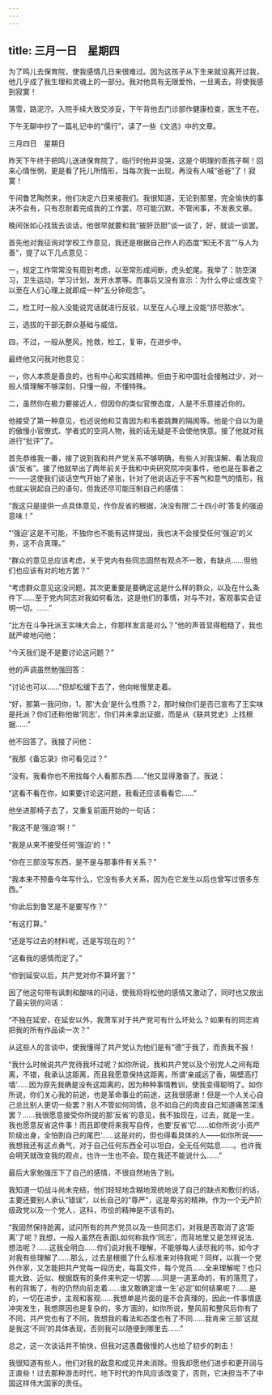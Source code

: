 ```yaml
---
---
---
```

title: 三月一日　星期四
---




为了鸣儿去保育院，使我感情几日来很难过。因为这孩子从下生来就没离开过我，他几乎成了我生理和灵魂上的一部分。我对他具有无限爱怜，一旦离去，将使我感到寂寞！

落雪，路泥泞。入院手续大致交涉妥，下午背他去门诊部作健康检查，医生不在。

下午无聊中抄了一篇礼记中的“儒行”，读了一些《文选》中的文章。





三月四日　星期日


昨天下午终于把鸣儿送进保育院了，临行时他并没哭，这是个明理的乖孩子啊！回来心情怅惘，更是看了托儿所情形，当每次我一出现，再没有人喊“爸爸”了！寂寞！

午间鲁艺陶然来，他们决定六日来接我们。我很知道，无论到那里，完全愉快的事决不会有，只有忍耐着完成我的工作罢，尽可能沉默，不管闲事，不发表文章。



晚间张如心找我去谈话，他很早就要和我“披肝沥胆”谈一谈了，好，就谈一谈罢。

首先他对我征询对学校工作意见，我还是根据自己作人的态度“知无不言”“与人为善”，提了以下几点意见：

一，规定工作常常没有周到考虑，以至常形成间断，虎头蛇尾。我举了：防空演习，卫生运动，学习计划，发开水票等。而事后又没有宣示：为什么停止或改变？以至在人们心理上就即成一种“五分钟观念”。

二，检工时一般人没能说完话就进行反驳，以至在人心理上没能“挤尽脓水”。

三，选拔的干部无群众基础与威信。

四，不过，一般从整风，抢救，检工，复审，在进步中。

最终他又问我对他意见：

一，你人本质是善良的，也有中心和实践精神。但由于和中国社会接触过少，对一般人情理解不够深刻，只懂一般，不懂特殊。

二，虽然你在极力要接近人，但因你的类似官僚态度，人是不乐意接近你的。

他接受了第一种意见，也述说他和艾青因为和韦娄跳舞的隔阂等。他是个自以为是的傲慢小官僚式、学者式的空洞人物，我的话无疑是不会使他快意。接了他就对我进行“批评”了。

首先恭维我一番，接了说到我和共产党关系不够明确，有些人对我误解、看法我应该“反省”。接了他就举出了两年前关于我和中央研究院冲突事件，他也是在事者之一——这使我们谈话空气开始了紧张，针对了他说话近乎不客气和意气的情形，我也就尖锐起自己的语句，但我还尽可能压制自己的感情：

“我这只是提供一点具体意见，作你反省的根据，决没有限‘二十四小时’答复的强迫意味！”

“‘强迫’这是不可能，不独你也不能有这样提出，我也决不会接受任何‘强迫’的义务，这不合真理。”

“群众的意见总应该考虑，关于党内有些同志固然有观点不一致，有缺点……但他们也应该有对的地方罢？”

“考虑群众意见这没问题，其次更重要是要确定这是什么样的群众，以及在什么条件下……至于党内同志对我如何看法，这是他们的事情，对与不对，客观事实会证明一切。……”

“比方在斗争托派王实味大会上，你那样发言是对么？”他的声音显得粗糙了，我也就严峻地问他：

“今天我们是不是要讨论这问题？”

他的声调虽然勉强回答：

“讨论也可以……”但却松缓下去了，他向帐慢里走着。

“好，那第一我问你，1，那‘大会’是什么性质？2，那时候你们是否已宣布了王实味是托派？你们还称他做‘同志’，你们并未拿出证据，而是从《联共党史》上找根据……”

他不回答了。我接了问他：

“我那《备忘录》你可看见过？”

“没有。我看你也不用找每个人看那东西……”他又显得激奋了。我说：

“这看不看在你，如果要讨论这问题，我看还应该看看它……”

他坐进那椅子去了，又重复前面开始的一句话：

“我这不是‘强迫’啊！”

“我是从来不接受任何‘强迫’的！”

“你在三部没写东西，是不是与那事件有关系？”

“我本来不预备今年写什么，它没有多大关系，因为在它发生以后也曾写过很多东西。”

“你此后到鲁艺是不是要写作？”

“有这打算。”

“还是写过去的材料呢，还是写现在的？”

“这看我的感情而定了。”

“你到延安以后，共产党对你不算坏罢？”

因了他这句带有讽刺和酸味的问话，使我将将松弛的感情又激动了，同时也又放出了最尖锐的问话：

“不独在延安，在延安以外，我萧军对于共产党可有什么坏处么？如果有的同志肯把我的所有作品读一次？”

从这些人的言谈中，使我懂得了共产党认为他们是有“德”于我了，而责我不报！

“我什么时候说共产党待我坏过呢？如你所说，我和共产党以及个别党人之间有距离，不错，我承认这距离，而且我愿意保持这距离，所谓‘亲戚远了香，隔壁高打墙’……因为原先我确是没有这距离的，因为种种事情教训，使我变得聪明了。如你所说，你们关心我的前途，也是革命事业的前途，这我很感谢！但是一个人关心自己总比别人更切一些罢？别人不管如何同情，总不如自己的肉皮自己知道痛苦深浅罢？……我很愿意接受你所提的那‘反省’的意见，我不独现在，过去，就是一生，我也愿意反省这件事！而且即使将来我写自传，也要‘反省’它……如你所说‘小资产阶级出身，全怕割自己的尾巴’……这是对的，但也得看具体的人——如你所说——我想我还有这点勇气，对于自己任何东西全可以坦白，全无任何姑息……。也许我会明天就改变我的观点，也许一生也不会。现在我还不能说什么……”

最后大家勉强压下了自己的感情，不很自然地告了别。

我知道一切战斗尚未完结，他们轻轻地含糊地笼统地说了自己的缺点和敷衍的话，主要还要别人承认“错误”，以长自己的“尊严”，这是卑劣的精神。作为一个无产阶级政党以及一个党人，这科，市侩的精神是不该有的。

“我固然保持跄离，试问所有的共产党员以及一些同志们，对我是否取消了这‘距离’了呢？我想，一般人虽然在表面L如何称我作‘同志’，而背地里又是怎样说法、想法呢？……这我全明白……你们说对我不理解，不能够每人读尽我的书，如今才对我有些理解了……那么，过去是根据了什么标准来对待我呢？同样，以我一个党外作家，又怎能把共产党每一段历史，每篇文件，每个党员……全来理解呢？也只能大致、近似、根据既有的条件来判定一切罢……同是一道革命的，有的落荒了，有的背叛了，有的仍然向前走着……谁又敢确定谁一生‘必定’如何结果呢？……是的，一切在进步，主观和客观……我想单是片面的是不合真理的，因此一件事情底冲突发生，我想原因也是复杂的，多方‘面的，如你所说，整风前和整风后你有了不同，共产党也有了不同，我想我的看法和态度也有了不同……我肯来‘三部’这就是我这‘不同’的具体表现，否则我可以随便到哪里去……”

总之，这一次谈话并不愉快，但我对这愚蠢傲慢的人也给了初步的刺击！

我很知道有些人，他们对我的敌意和成见并未消除。但我却愿他们进步和更开阔与正直些！过去那种游击时代，地下时代的作风应该改变了，否则，它决担当不了中国这样伟大国家的责任。